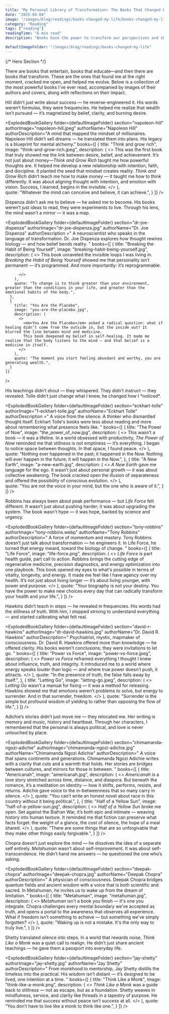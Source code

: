 ```yaml
---
title: "My Personal Library of Transformation: The Books That Changed Everything"
date: "2025-04-04"
image: "/images/blog/readings/books-changed-my-life/books-changed-my-life.jpg"
category: "Reading"
tags: ["reading"]
readingTime: "6 min read"
description: "​Books have the power to transform our perspectives and shape our lives. Here are some of my favorite books and authors who have profoundly impacted me:"

defaultImageFolder: "/images/blog/readings/books-changed-my-life"
---
```






<script type="application/ld+json">{`
{
  "@context": "https://schema.org",
  "@type": "BlogPosting",
  "headline": "My Personal Library of Transformation: The Books That Changed Everything"",
  "image": ["/images/blog/readings/books-changed-my-life/books-changed-my-life.jpg"],
  "datePublished": "2023-09-24",
  "author": { "@type": "Person", "name": "Amadou" },
  "publisher": {
    "@type": "Organization",
    "name": "Amadou Mamane",
    "logo": { "@type": "ImageObject", "url": "https://amadoumamane.fr/images/profile.jpeg" }
  },
  "description": "​Books have the power to transform our perspectives and shape our lives. Here are some of my favorite books and authors who have profoundly impacted me"
}
`}</script>

<main className="min-h-screen w-full bg-white dark:bg-black text-gray-900 dark:text-gray-100 overflow-x-hidden">




{/* Hero Section */}
 
  <Section marginTop='mt-2'>
      <motion.div initial={{ opacity: 0, y: 20 }} whileInView={{ opacity: 1, y: 0 }} transition={{ delay: 0.2, duration: 0.6 }} viewport={{ once: true }} className="max-w-4xl mx-auto text-center">
        <div className="text-2xl leading-relaxed font-light">
          There are books that entertain, books that educate—and then there are books that transform. These are the ones that found me at the right moment, cracked me open, and helped me evolve. 
          Below is a collection of the most powerful books I've ever read, accompanied by images of their authors and covers, along with reflections on their impact.​
        </div>
      </motion.div>

  </Section>


<Section title="💼  Napoleon Hill – The Inner Architect of Wealth" marginTop = 'mt-4'>
  <div className="text-center max-w-3xl mx-auto mb-10 mt-8">
    <p className="text-xl text-gray-600 dark:text-gray-300 leading-relaxed">
      Hill didn’t just write about success — he reverse-engineered it. His words weren’t formulas, they were frequencies. He helped me realize that wealth isn’t pursued — it’s magnetized by belief, clarity, and burning desire.
    </p>
  </div>

  <ExplodedBookGallery
    folder={defaultImageFolder}
    section="napoleon-hill"
    authorImage="napoleon-hill.jpeg"
    authorName="Napoleon Hill"
    authorDescription="A mind that mapped the mindset of millionaires. Napoleon Hill didn’t sell dreams — he translated them into plans. His legacy is a blueprint for mental alchemy."
    books={[
      {
        title: "Think and grow rich",
        image: "think-and-grow-rich.jpeg",
        description: (
          <>
          This was the first book that truly showed me the link between desire, belief, and achievement. It’s not just about money—<em>Think and Grow Rich</em>  taught me how powerful thoughts are. It helped me develop a new relationship with intention, faith, and discipline. It planted the seed that mindset creates reality.
            <em>Think and Grow Rich</em> didn’t teach me how to make money — it taught me how to think differently. It was about aligning thought with intention, and emotion with vision. Success, I learned, begins in the invisible.
          </>
        ),   
        quote: "Whatever the mind can conceive and believe, it can achieve.",
      }
    ]}
  />
</Section>









<Section title="🧠 Dr. Joe Dispenza – Rerouting Reality from the Inside Out" marginTop = 'mt-4'>
  <div className="text-center max-w-3xl mx-auto mb-10 mt-8">
    <p className="text-xl text-gray-600 dark:text-gray-300 leading-relaxed">
      Dispenza didn't ask me to believe — he asked me to become. His books weren’t just ideas to read, they were experiments to live. Through his lens, the mind wasn’t a mirror — it was a map.
    </p>
  </div>

  <ExplodedBookGallery
    folder={defaultImageFolder}
    section="dr-joe-dispenza"
    authorImage="dr-joe-dispenza.jpg"
    authorName="Dr. Joe Dispenza"
    authorDescription ="
            A neuroscientist who speaks in the language of transformation. Dr. Joe Dispenza explores how thought rewires biology — and how belief bends reality.
      "
    books={[
      {
        title: "Breaking the Habit of Being Yourself",
        image: "breaking-habit-being-yourself.jpg",
        description: (
          <>
            This book unraveled the invisible loops I was living in. <em>Breaking the Habit of Being Yourself</em> showed me that personality isn’t permanent — it’s programmed. And more importantly: it’s reprogrammable.


          </>
        ),       
        quote: "To change is to think greater than your environment, greater than the conditions in your life, and greater than the emotional habits of the body.",
      },
      {
        title: "You Are the Placebo",
        image: "you-are-the-placebo.jpg",
        description: (
          <>
            <em>You Are the Placebo</em> asked a radical question: what if healing didn’t come from the outside in, but the inside out? It blurred the line between mind and medicine.
            This book deepened my belief in self-healing. It made me realize that the body listens to the mind — and that belief is a medicine in itself.
          </>
        ),   
        quote: "The moment you start feeling abundant and worthy, you are generating wealth.",
      }
    ]}
  />
</Section>


<Section title="🧘‍♂️  Eckhart Tolle – A Quiet Revolution" marginTop = 'mt-20'>
  <div className="text-center max-w-3xl mx-auto mb-10 mt-8">
    <p className="text-xl text-gray-600 dark:text-gray-300 leading-relaxed">
      His teachings didn’t shout — they whispered. They didn’t instruct — they revealed. Tolle didn’t just change what I knew, he changed how I *noticed*.
    </p>
  </div>

  <ExplodedBookGallery
    folder={defaultImageFolder}
    section="eckhart-tolle"
    authorImage="1-eckhart-tolle.jpg"
    authorName="Eckhart Tolle"
    authorDescription ="
      A voice from the silence. A thinker who dismantled thought itself. Eckhart Tolle's books were less about reading and more about remembering what presence feels like.
      "
    books={[
      {
        title: "The Power of Now",
        image: "the_power_of_now.jpg",
        description: (
          <>
            This wasn’t a book — it was a lifeline. In a world obsessed with productivity, <em>The Power of Now</em> reminded me that stillness is not emptiness — it’s everything. I began to notice space between thoughts. In that space, I found peace.
          </>
        ),       
         quote: "Nothing ever happened in the past; it happened in the Now. Nothing will ever happen in the future; it will happen in the Now.",
      },
      {
        title: "A New Earth",
        image: "a-new-earth.jpg",
        description: (
          <>
          <em>A New Earth</em> gave me language for the ego. It wasn’t just about personal growth — it was about collective awakening. The book cracked open the illusion of separateness and offered the possibility of conscious evolution.
          </>
        ),   
        quote: "You are not the voice in your mind, but the one who is aware of it.",
      }
    ]}
  />
</Section>



<Section title="🔥 Tony Robbins – Vitality as Strategy" marginTop = 'mt-4'>
  <div className="text-center max-w-3xl mx-auto mb-10 mt-8">
    <p className="text-xl text-gray-600 dark:text-gray-300 leading-relaxed">
      Robbins has always been about peak performance — but <em>Life Force</em> felt different. It wasn’t just about pushing harder; it was about upgrading the system. The book wasn’t hype — it was hope, backed by science and urgency.
    </p>
  </div>

  <ExplodedBookGallery
    folder={defaultImageFolder}
    section="tony-robbins"
    authorImage="tony-robbins.webp"
    authorName="Tony Robbins"
    authorDescription="
      A force of momentum and mastery. Tony Robbins doesn’t just talk about transformation — he engineers it. In Life Force, he turned that energy inward, toward the biology of change.
    "
    books={[
      {
        title: "Life Force",
        image: "life-force.png",
        description: (
          <>
            <em>Life Force</em> is part health guide, part call to action. Robbins brings the cutting edge of regenerative medicine, precision diagnostics, and energy optimization into one playbook. This book opened my eyes to what's possible in terms of vitality, longevity, and energy. It made me feel like I have agency over my health. It’s not just about living longer — it’s about living younger, with power and purpose.
          </>
        ),
        quote: "Your biography is not your destiny. You have the power to make new choices every day that can radically transform your health and your life.",
      }
    ]}
  />
</Section>



<Section title="🕊️ Dr. David R. Hawkins – Mapping the Invisible Terrain" marginTop = 'mt-4'>
  <div className="text-center max-w-3xl mx-auto mb-10 mt-8">
    <p className="text-xl text-gray-600 dark:text-gray-300 leading-relaxed">
      Hawkins didn’t teach in steps — he revealed in frequencies. His words had the stillness of truth. With him, I stopped striving to understand everything — and started calibrating what felt real.
    </p>
  </div>

  <ExplodedBookGallery
    folder={defaultImageFolder}
    section="david-r-hawkins"
    authorImage="dr-david-hawkins.jpg"
    authorName="Dr. David R. Hawkins"
    authorDescription="
      Psychiatrist, mystic, mapmaker of consciousness. Dr. David R. Hawkins offered more than knowledge — he offered clarity. His books weren’t conclusions; they were invitations to let go.
    "
    books={[
      {
        title: "Power vs Force",
        image: "power-vs-force.jpeg",
        description: (
          <>
            <em>Power vs Force</em> reframed everything I thought I knew about influence, truth, and integrity. It introduced me to a world where energy speaks louder than logic — and where true power doesn’t push, it attracts.
          </>
        ),
        quote: "In the presence of truth, the false falls away by itself.",
      },
      {
        title: "Letting Go",
        image: "letting-go.jpeg",
        description: (
          <>
            <em>Letting Go</em> wasn’t a manual for fixing — it was a method for releasing. Hawkins showed me that emotions weren’t problems to solve, but energy to surrender. And in that surrender, freedom.
          </>
        ),
        quote: "Surrender is the simple but profound wisdom of yielding to rather than opposing the flow of life.",
      }
    ]}
  />
</Section>


<Section title="🌍 Chimamanda Ngozi Adichie – Stories That Carry Home">
  <div className="text-center max-w-3xl mx-auto mb-10 mt-8">
    <p className="text-xl text-gray-600 dark:text-gray-300 leading-relaxed">
      Adichie’s stories didn’t just move me — they relocated me. Her writing is memory and music, history and heartbeat. Through her characters, I remembered that the personal is always political, and love is never untouched by place.
    </p>
  </div>

  <ExplodedBookGallery
    folder={defaultImageFolder}
    section="chimamanda-ngozi-adichie"
    authorImage="chimamanda-ngozi-adichie.jpg"
    authorName="Chimamanda Ngozi Adichie"
    authorDescription="
      A voice that spans continents and generations. Chimamanda Ngozi Adichie writes with a clarity that cuts and a warmth that holds. Her stories are bridges between cultures, and mirrors for those in between.
    "
    books={[
      {
        title: "Americanah",
        image: "americanah.jpg",
        description: (
          <>
            <em>Americanah</em> is a love story stretched across time, distance, and diaspora. But beneath the romance, it’s a meditation on identity — how it shifts, performs, resists, and returns. Adichie gave voice to the in-betweenness that so many carry in silence.
          </>
        ),
        quote: "You can’t write an honest novel about race in this country without it being political.",
      },
      {
        title: "Half of a Yellow Sun",
        image: "half-of-a-yellow-sun.jpg",
        description: (
          <>
            <em>Half of a Yellow Sun</em> broke me open. Set against the Biafran War, it’s both epic and intimate — weaving history into human texture. It reminded me that fiction can preserve what facts forget: the weight of a glance, the cost of silence, the hope of a meal shared.
          </>
        ),
        quote: "There are some things that are so unforgivable that they make other things easily forgivable.",
      }
    ]}
  />
</Section>

<Section title="🌌 Deepak Chopra – Beyond the Known Self">
  <div className="text-center max-w-3xl mx-auto mb-10 mt-8">
    <p className="text-xl text-gray-600 dark:text-gray-300 leading-relaxed">
      Chopra doesn’t just explore the mind — he dissolves the idea of a separate self entirely. <em>Metahuman</em> wasn’t about self-improvement. It was about self-transcendence. He didn’t hand me answers — he questioned the one who’s asking.
    </p>
  </div>

  <ExplodedBookGallery
    folder={defaultImageFolder}
    section="deepak-chopra"
    authorImage="deepak-chopra.jpg"
    authorName="Deepak Chopra"
    authorDescription="
      A physician of consciousness. Deepak Chopra bridges quantum fields and ancient wisdom with a voice that is both scientific and sacred. In Metahuman, he invites us to wake up from the dream of limitation.
    "
    books={[
      {
        title: "Metahuman",
        image: "metahuman.jpg",
        description: (
          <>
            <em>Metahuman</em> isn't a book you finish — it's one you integrate. Chopra challenges every mental boundary we’ve accepted as truth, and opens a portal to the awareness that observes all experience. What if freedom isn’t something to achieve — but something we’ve simply forgotten?
          </>
        ),
        quote: "Waking up is not a mistake. It's the only way to truly live.",
      }
    ]}
  />
</Section>



<Section title="🧘 Jay Shetty – Simplicity as Superpower">
  <div className="text-center max-w-3xl mx-auto mb-10 mt-8">
    <p className="text-xl text-gray-600 dark:text-gray-300 leading-relaxed">
      Shetty translated silence into steps. In a world that rewards noise, <em>Think Like a Monk</em> was a quiet call to realign. He didn’t just share ancient teachings — he gave them a passport into everyday life.
    </p>
  </div>

  <ExplodedBookGallery
    folder={defaultImageFolder}
    section="jay-shetty"
    authorImage="jay-shetty.jpg"
    authorName="Jay Shetty"
    authorDescription="
      From monkhood to mentorship, Jay Shetty distills the timeless into the practical. His wisdom isn’t distant — it’s designed to be lived, one intention at a time.
    "
    books={[
      {
        title: "Think Like a Monk",
        image: "think-like-a-monk.png",
        description: (
          <>
            <em>Think Like a Monk</em> was a guide back to stillness — not as escape, but as a foundation. Shetty weaves in mindfulness, service, and clarity like threads in a tapestry of purpose. He reminded me that success without peace isn’t success at all.
          </>
        ),
        quote: "You don’t have to live like a monk to think like one.",
      }
    ]}
  />
</Section>




<AuthorBox name="Amadou" bio="Paris-based AI Engineer, Runner and Dancer. Sharing stories from the Track and the Terminal — Race recaps and AI deep dives." avatar="/images/profile.jpeg" />
<ShareButtons />









</main>

